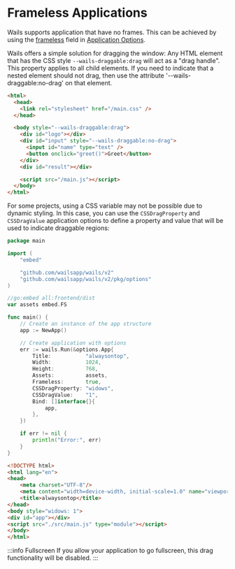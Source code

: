 # Frameless Applications

Wails supports application that have no frames. This can be achieved by using the [frameless](../reference/options.mdx#frameless) field in [Application Options](../reference/options.mdx#application-options).

Wails offers a simple solution for dragging the window: Any HTML element that has the CSS style `--wails-draggable:drag` will act as a "drag handle". This property applies to all child elements. If you need to indicate that a nested element should not drag, then use the attribute '--wails-draggable:no-drag' on that element.


```html
<html>
  <head>
    <link rel="stylesheet" href="/main.css" />
  </head>

  <body style="--wails-draggable:drag">
    <div id="logo"></div>
    <div id="input" style="--wails-draggable:no-drag">
      <input id="name" type="text" />
      <button onclick="greet()">Greet</button>
    </div>
    <div id="result"></div>

    <script src="/main.js"></script>
  </body>
</html>
```

For some projects, using a CSS variable may not be possible due to dynamic styling. In this case, you can use the `CSSDragProperty` and `CSSDragValue` application options to define a property and value that will be used to indicate draggable regions:

```go title=main.go
package main

import (
    "embed"

    "github.com/wailsapp/wails/v2"
    "github.com/wailsapp/wails/v2/pkg/options"
)

//go:embed all:frontend/dist
var assets embed.FS

func main() {
    // Create an instance of the app structure
    app := NewApp()

    // Create application with options
    err := wails.Run(&options.App{
        Title:           "alwaysontop",
        Width:           1024,
        Height:          768,
        Assets:          assets,
        Frameless:       true,
        CSSDragProperty: "widows",
        CSSDragValue:    "1",
        Bind: []interface{}{
            app,
        },
    })

    if err != nil {
        println("Error:", err)
    }
}
```

```html title=index.html
<!DOCTYPE html>
<html lang="en">
<head>
    <meta charset="UTF-8"/>
    <meta content="width=device-width, initial-scale=1.0" name="viewport"/>
    <title>alwaysontop</title>
</head>
<body style="widows: 1">
<div id="app"></div>
<script src="./src/main.js" type="module"></script>
</body>
</html>

```

:::info Fullscreen
If you allow your application to go fullscreen, this drag functionality will be disabled.
:::
